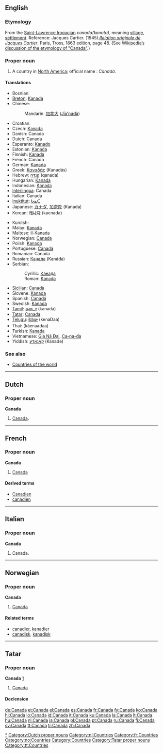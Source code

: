 {{see|Canadá|Ca-na-đa}}
==English==
{{wikipedia}}

===Etymology===
From the [[Laurentian|Saint-Lawrence Iroquoian]] ''canada''''(kanata)'', meaning [[village]], [[settlement]]. Reference: Jacques Cartier. (1545).''[http://www.gutenberg.org/files/12356/12356-h/12356-h.htm Relation originale de Jacques Cartier]''. Paris, Tross, 1863 edition, page 48.  (See [[w:Canada's name|Wikipedia’s discussion of the etymology of "Canada"]].)

===Proper noun===
{{en-proper noun}}

# A country in [[North America]]; official name : ''Canada''.

====Translations====
{{top}}
*Bosnian: {{t|bs|Kanada|f}}
*[[Breton]]: [[Kanada]]
*Chinese:
*:Mandarin: [[加拿大]] ([[Jīa'nádà]])
*Croatian: {{t|hr|Kanada|f}}
*Czech: [[Kanada]] {{f}}
*Danish: Canada
*Dutch: Canada
*Esperanto: [[Kanado]]
*Estonian: [[Kanada]]
*Finnish: [[Kanada]]
*French: Canada {{m}}
*German: [[Kanada]]
*Greek: [[Καναδάς]] (Kanadás)
*Hebrew: [[קנדה|קָנָדָּה]] (qanada)
*Hungarian: [[Kanada]]
*Indonesian: [[Kanada]]
*[[Interlingua]]: Canada
*Italian: Canada {{m}}
*[[Inuktitut]]: [[ᑲᓇᑕ]]
*Japanese: [[カナダ]], [[加奈陀]] (Kanada)
*Korean: [[캐나다]] (kaenada)
{{mid}}
*Kurdish: {{KUchar|[[که‌نه‌دا]]}}
*Malay: [[Kanada]]
*Maltese: il-[[Kanada]]
*Norwegian: [[#Norwegian|Canada]]
*Polish: [[Kanada]] {{f}}
*Portuguese: [[Canadá]] {{m}}
*Romanian: Canada {{f}}
*Russian: [[Канада]] (Kanáda) {{f}}
*Serbian:
*:Cyrillic: [[Канада#Serbian|Канада]] {{f}}
*:Roman: [[Kanada]] {{f}}
*[[Sicilian]]: [[Canadà]] {{m}}
*Slovene: [[Kanada]] {{f}}
*Spanish: [[Canadá]] {{m}}
*Swedish: [[Kanada]]
*[[Tamil]]: [[கனடா]] (kanada)
*[[Tatar]]: [[Canada#Tatar|Canada]]
*[[Telugu]]: [[కెనడా]] (kenaDaa)
*Thai: {{THchar|[[แคนาดา]]}} (kâenaadaa)
*Turkish: [[Kanada]]
*Vietnamese: [[Gia Nã Đại]], [[Ca-na-đa]]
*Yiddish: [[קאַנאַדע]] (Kanade)
{{bottom}}

===See also===
*[[Countries of the world]]

[[Category:Canada|*]]

----

==Dutch==

===Proper noun===
'''Canada''' {{n}}

# [[#English|Canada]].

[[Category:Dutch proper nouns]]
[[Category:nl:Countries]]

----

==French==

===Proper noun===
'''Canada''' {{f}}

# [[#English|Canada]]

====Derived terms====
*[[Canadien]]
*[[canadien]]

[[Category:fr:Countries]]

----

==Italian==

===Proper noun===
'''Canada''' {{m}}

# Canada.

----

==Norwegian==

===Proper noun===
'''Canada'''

# [[#English|Canada]]

====Related terms====
*[[canadier]], [[kanadier]]
*[[canadisk]], [[kanadisk]]

[[Category:no:Countries]]

----

==Tatar==

===Proper noun===
'''Canada''' [http://www.azatliq.org/news/international/tb/archives/2005/07/06.asp]

# [[Canada#English|Canada]]

====Declension====
{{tt-latin-noun|nıñ|ga|nı|da|dan}}

[[Category:Countries]]
[[Category:Tatar proper nouns]]
[[Category:tt:Countries]]

[[de:Canada]]
[[et:Canada]]
[[el:Canada]]
[[es:Canada]]
[[fr:Canada]]
[[fy:Canada]]
[[ko:Canada]]
[[hi:Canada]]
[[io:Canada]]
[[id:Canada]]
[[it:Canada]]
[[ku:Canada]]
[[la:Canada]]
[[lt:Canada]]
[[hu:Canada]]
[[nl:Canada]]
[[ja:Canada]]
[[pl:Canada]]
[[pt:Canada]]
[[ru:Canada]]
[[fi:Canada]]
[[sv:Canada]]
[[tt:Canada]]
[[tr:Canada]]
[[zh:Canada]]